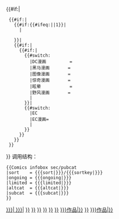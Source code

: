{{#if:{{{sort|}}}|
  {{#if:{{{altcat|}}}|
    {{#if:{{#ifeq:{{{altcat|none}}}|{{{sort|none}}}|1}}{{{alttop|}}}|
      [[Category:{{{altcat|}}}| {{{sort|}}}]]|
      [[Category:{{{altcat|}}}|{{{sort|}}}]]
    }}|
    {{#if:{{{ongoing|}}}|
      {{#if:{{{limited|}}}|
        {{#switch:{{{subcat|}}}
          |DC漫画         = [[Category:DC漫画有限系列|{{{sort|{{PAGENAME}}}}}]]
          |黑马漫画       = [[Category:黑马漫画有限系列|{{{sort|{{PAGENAME}}}}}]]
          |图像漫画       = [[Category:图像漫画有限系列|{{{sort|{{PAGENAME}}}}}]]
          |惊奇漫画       = [[Category:惊奇漫画有限系列|{{{sort|{{PAGENAME}}}}}]]
          |眩晕           = [[Category:眩晕有限系列|{{{sort|{{PAGENAME}}}}}]]
          |野风漫画       = [[Category:野风漫画有限系列|{{{sort|{{PAGENAME}}}}}]]
          |[[Category:{{{subcat|}}}作品|{{{sort|{{PAGENAME}}}}}]]
        }}|
        {{#switch:{{{subcat|}}}
          |EC
          |EC漫画= [[Category:EC漫画出版物|{{{sort|{{PAGENAME}}}}}]]
          |[[Category:{{{subcat|}}}作品|{{{sort|{{PAGENAME}}}}}]]
        }}
      }}
    }}
  }}
}}<noinclude>
调用结构：

<pre>
{{Comics infobox sec/pubcat
|sort    = {{{sort|}}}/{{{sortkey|}}}
|ongoing = {{{ongoing|}}}
|limited = {{{limited|}}}
|altcat  = {{{altcat|}}}
|subcat  = {{{subcat|}}}
}}
</pre>
</noinclude>